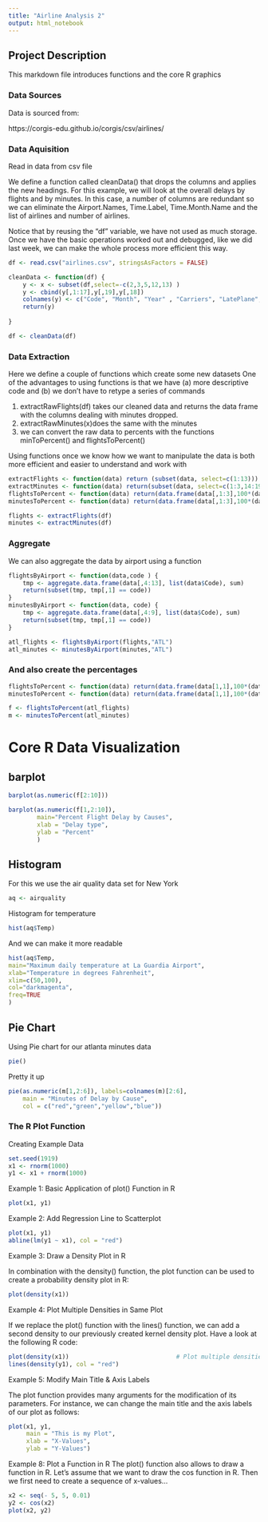 ```yaml
---
title: "Airline Analysis 2"
output: html_notebook
---
```

## Project Description

This markdown file introduces functions and the core R graphics

### Data Sources

Data is sourced from:

https://corgis-edu.github.io/corgis/csv/airlines/

### Data Aquisition

Read in data from csv file

We define a function called cleanData() that drops the columns and applies the new headings.
For this example, we will look at the overall delays by flights and by minutes. In this case, a number of columns are redundant so we can eliminate the Airport.Names, Time.Label, Time.Month.Name and the list of airlines and number of airlines.

Notice that by reusing the "df" variable, we have not used as much storage. Once we have the basic operations worked out and debugged, like we did last week, we can make the whole process more efficient this way.

```r
df <- read.csv("airlines.csv", stringsAsFactors = FALSE)

cleanData <- function(df) {
    y <- x <- subset(df,select=-c(2,3,5,12,13) )
    y <- cbind(y[,1:17],y[,19],y[,18])
    colnames(y) <- c("Code", "Month", "Year" , "Carriers", "LatePlane", "NVS", "Security", "Weather", "Cancelled", "Delayed", "Diverted", "OnTime", "Total", "MinCarrier", "MinLateAir", "MinNVS", "MinSec", "MinWeather", "MinTotal")
    return(y)
          
}

df <- cleanData(df)
```


### Data Extraction

Here we define a couple of functions which create some new datasets
One of the advantages to using functions is that we have (a) more descriptive code and (b) we don't have to retype a series of commands

1. extractRawFlights(df) takes our cleaned data and returns the data frame with the columns dealing with minutes dropped. 
2. extractRawMinutes(x)does the same with the minutes
3. we can convert the raw data to percents with the functions minToPercent() and flightsToPercent()

Using functions once we know how we want to manipulate the data is both more efficient and easier to understand and work with

```r
extractFlights <- function(data) return (subset(data, select=c(1:13)))
extractMinutes <- function(data) return(subset(data, select=c(1:3,14:19)))
flightsToPercent <- function(data) return(data.frame(data[,1:3],100*(data[,4:13]/data$Total)))
minutesToPercent <- function(data) return(data.frame(data[,1:3],100*(data[,4:8]/data$MinTotal)))

```


```r
flights <- extractFlights(df)
minutes <- extractMinutes(df)
```


### Aggregate

We can also aggregate the data by airport using a function

```r
flightsByAirport <- function(data,code ) { 
    tmp <- aggregate.data.frame(data[,4:13], list(data$Code), sum)
    return(subset(tmp, tmp[,1] == code))
}
minutesByAirport <- function(data, code) {
    tmp <- aggregate.data.frame(data[,4:9], list(data$Code), sum)
    return(subset(tmp, tmp[,1] == code))
}

```

```r
atl_flights <- flightsByAirport(flights,"ATL")
atl_minutes <- minutesByAirport(minutes,"ATL")
```


### And also create the percentages
```r
flightsToPercent <- function(data) return(data.frame(data[1,1],100*(data[1,2:11]/data$Total)))
minutesToPercent <- function(data) return(data.frame(data[1,1],100*(data[1,2:7]/data$MinTotal)))

```

```r
f <- flightsToPercent(atl_flights)
m <- minutesToPercent(atl_minutes)
```

# Core R Data Visualization

##  barplot

```r
barplot(as.numeric(f[2:10]))
```


```r
barplot(as.numeric(f[1,2:10]),
        main="Percent Flight Delay by Causes",
        xlab = "Delay type",
        ylab = "Percent"
        )


```

## Histogram

For this we use the air quality data set for New York

```r
aq <- airquality

```

Histogram for temperature
```r
hist(aq$Temp)

``` 

And we can make it more readable

```r
hist(aq$Temp,
main="Maximum daily temperature at La Guardia Airport",
xlab="Temperature in degrees Fahrenheit",
xlim=c(50,100),
col="darkmagenta",
freq=TRUE
)
```

## Pie Chart

Using  Pie chart for our atlanta minutes data

```r
pie()

```

Pretty it up

```r

pie(as.numeric(m[1,2:6]), labels=colnames(m)[2:6],
    main = "Minutes of Delay by Cause",
    col = c("red","green","yellow","blue"))
```
### The R Plot Function

Creating Example Data

```r
set.seed(1919)                               
x1 <- rnorm(1000)
y1 <- x1 + rnorm(1000)

```

Example 1: Basic Application of plot() Function in R

```r
plot(x1, y1)    
```

Example 2: Add Regression Line to Scatterplot

```r
plot(x1, y1)                                   
abline(lm(y1 ~ x1), col = "red") 
```

Example 3: Draw a Density Plot in R

In combination with the density() function, the plot function can be used to create a probability density plot in R:

```r
plot(density(x1))
```

Example 4: Plot Multiple Densities in Same Plot

If we replace the plot() function with the lines() function, we can add a second density to our previously created kernel density plot. Have a look at the following R code:

```r
plot(density(x1))                              # Plot multiple densities
lines(density(y1), col = "red")
```

Example 5: Modify Main Title & Axis Labels

The plot function provides many arguments for the modification of its parameters. For instance, we can change the main title and the axis labels of our plot as follows:

```r
plot(x1, y1,                                   
     main = "This is my Plot",
     xlab = "X-Values",
     ylab = "Y-Values")


```

Example 8: Plot a Function in R
The plot() function also allows to draw a function in R. Let’s assume that we want to draw the cos function in R. Then we first need to create a sequence of x-values…
```r
x2 <- seq(- 5, 5, 0.01)
y2 <- cos(x2) 
plot(x2, y2) 
```



